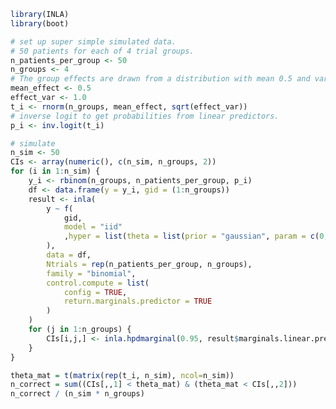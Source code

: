 ```r
library(INLA)
library(boot)
```

```r
# set up super simple simulated data.
# 50 patients for each of 4 trial groups. 
n_patients_per_group <- 50
n_groups <- 4
# The group effects are drawn from a distribution with mean 0.5 and variance 1.0
mean_effect <- 0.5
effect_var <- 1.0
t_i <- rnorm(n_groups, mean_effect, sqrt(effect_var))
# inverse logit to get probabilities from linear predictors.
p_i <- inv.logit(t_i)
```

```r
# simulate
n_sim <- 50
CIs <- array(numeric(), c(n_sim, n_groups, 2))
for (i in 1:n_sim) {
    y_i <- rbinom(n_groups, n_patients_per_group, p_i)
    df <- data.frame(y = y_i, gid = (1:n_groups))
    result <- inla(
        y ~ f(
            gid,
            model = "iid"
            ,hyper = list(theta = list(prior = "gaussian", param = c(0, 0.1)))
        ),
        data = df, 
        Ntrials = rep(n_patients_per_group, n_groups),
        family = "binomial",
        control.compute = list(
            config = TRUE,
            return.marginals.predictor = TRUE
        )
    )
    for (j in 1:n_groups) {
        CIs[i,j,] <- inla.hpdmarginal(0.95, result$marginals.linear.predictor[[j]])
    }
}
```

```r
theta_mat = t(matrix(rep(t_i, n_sim), ncol=n_sim))
n_correct = sum((CIs[,,1] < theta_mat) & (theta_mat < CIs[,,2]))
n_correct / (n_sim * n_groups)
```
